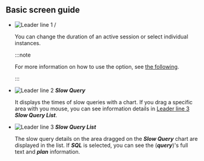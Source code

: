 ## Basic screen guide

<ProdImg img='db-slow-query.png' desc='slow query'/>

- ![Leader line 1](/img/number-01.png) <Cmdname sid="time" className="uitext" /> / <Cmdname sid="instance" className="uitext" />

  You can change the duration of an active session or select individual instances.

  :::note

  For more information on how to use the <Cmdname sid="time" className="uitext" /> option, see [the following](usage-ui#timeselector).

  :::

- ![Leader line 2](/img/number-02.png) **_Slow Query_**

  It displays the times of slow queries with a chart. If you drag a specific area with you mouse, you can see information details in [Leader line 3](/img/number-03.png) **_Slow Query List_**.

- ![Leader line 3](/img/number-03.png) **_Slow Query List_**

  The slow query details on the area dragged on the **_Slow Query_** chart are displayed in the list. If **_SQL_** is selected, you can see the (**_query_**)'s full text and **_plan_** information.
